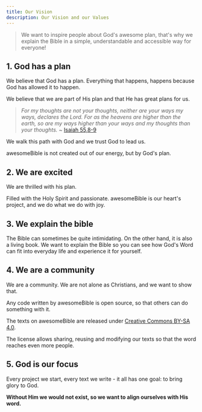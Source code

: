 ```yaml
---
title: Our Vision
description: Our Vision and our Values
---
```


> We want to inspire people about God's awesome plan, that's why we explain the Bible in a simple, understandable and accessible way for everyone!

## 1. God has a plan
We believe that God has a plan. Everything that happens, happens because God has allowed it to happen.

We believe that we are part of His plan and that He has great plans for us.

> *For my thoughts are not your thoughts, neither are your ways my ways, declares the Lord.*
> *For as the heavens are higher than the earth, so are my ways higher than your ways and my thoughts than your thoughts.* ~ [Isaiah 55,8-9](https://www.bibleserver.com/ESV/Isaiah55%3A8-9)

We walk this path with God and we trust God to lead us.

awesomeBible is not created out of our energy, but by God's plan.

## 2. We are excited
We are thrilled with his plan.

Filled with the Holy Spirit and passionate. awesomeBible is our heart's project, and we do what we do with joy.

## 3. We explain the bible
The Bible can sometimes be quite intimidating. On the other hand, it is also a living book. We want to explain the Bible so you can see how God's Word can fit into everyday life and experience it for yourself.

## 4. We are a community
We are a community. We are not alone as Christians, and we want to show that.

Any code written by awesomeBible is open source, so that others can do something with it.

The texts on awesomeBible are released under [Creative Commons BY-SA 4.0](/en/lizenz/).

The license allows sharing, reusing and modifying our texts so that the word reaches even more people.

<LinkCard
	title="More about the license"
	description="Information about how the texts on awesomeBible may be reused."
	href="/en/lizenz/"
/>

## 5. God is our focus
Every project we start, every text we write - it all has one goal: to bring glory to God.

**Without Him we would not exist, so we want to align ourselves with His word.**
